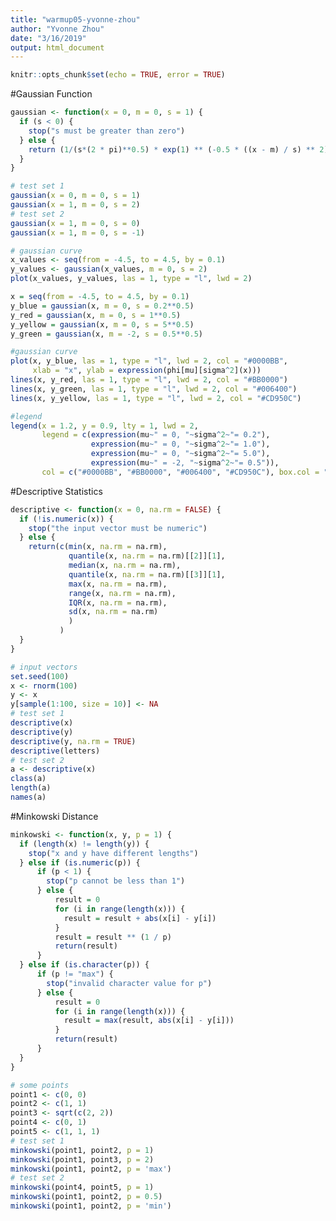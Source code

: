 ```yaml
---
title: "warmup05-yvonne-zhou"
author: "Yvonne Zhou"
date: "3/16/2019"
output: html_document
---
```

```r
knitr::opts_chunk$set(echo = TRUE, error = TRUE)
```

#Gaussian Function
```r
gaussian <- function(x = 0, m = 0, s = 1) {
  if (s < 0) {
    stop("s must be greater than zero")
  } else {
    return (1/(s*(2 * pi)**0.5) * exp(1) ** (-0.5 * ((x - m) / s) ** 2))
  }
}
```

```r
# test set 1
gaussian(x = 0, m = 0, s = 1)
gaussian(x = 1, m = 0, s = 2)
# test set 2
gaussian(x = 1, m = 0, s = 0)
gaussian(x = 1, m = 0, s = -1)
```

```r
# gaussian curve
x_values <- seq(from = -4.5, to = 4.5, by = 0.1)
y_values <- gaussian(x_values, m = 0, s = 2)
plot(x_values, y_values, las = 1, type = "l", lwd = 2)
```

```r
x = seq(from = -4.5, to = 4.5, by = 0.1)
y_blue = gaussian(x, m = 0, s = 0.2**0.5)
y_red = gaussian(x, m = 0, s = 1**0.5)
y_yellow = gaussian(x, m = 0, s = 5**0.5)
y_green = gaussian(x, m = -2, s = 0.5**0.5)

#gaussian curve
plot(x, y_blue, las = 1, type = "l", lwd = 2, col = "#0000BB", 
     xlab = "x", ylab = expression(phi[mu][sigma^2](x)))
lines(x, y_red, las = 1, type = "l", lwd = 2, col = "#BB0000")
lines(x, y_green, las = 1, type = "l", lwd = 2, col = "#006400")
lines(x, y_yellow, las = 1, type = "l", lwd = 2, col = "#CD950C")

#legend
legend(x = 1.2, y = 0.9, lty = 1, lwd = 2, 
       legend = c(expression(mu~" = 0, "~sigma^2~"= 0.2"),
                  expression(mu~" = 0, "~sigma^2~"= 1.0"),
                  expression(mu~" = 0, "~sigma^2~"= 5.0"),
                  expression(mu~" = -2, "~sigma^2~"= 0.5")), 
       col = c("#0000BB", "#BB0000", "#006400", "#CD950C"), box.col = "white")
```

#Descriptive Statistics
```r
descriptive <- function(x = 0, na.rm = FALSE) {
  if (!is.numeric(x)) {
    stop("the input vector must be numeric")
  } else {
    return(c(min(x, na.rm = na.rm), 
             quantile(x, na.rm = na.rm)[[2]][1], 
             median(x, na.rm = na.rm), 
             quantile(x, na.rm = na.rm)[[3]][1], 
             max(x, na.rm = na.rm), 
             range(x, na.rm = na.rm), 
             IQR(x, na.rm = na.rm), 
             sd(x, na.rm = na.rm)
             )
           )
  }
}
```

```r
# input vectors
set.seed(100)
x <- rnorm(100)
y <- x
y[sample(1:100, size = 10)] <- NA
# test set 1
descriptive(x)
descriptive(y)
descriptive(y, na.rm = TRUE)
descriptive(letters)
# test set 2
a <- descriptive(x)
class(a)
length(a)
names(a)
```

#Minkowski Distance
```r
minkowski <- function(x, y, p = 1) {
  if (length(x) != length(y)) {
    stop("x and y have different lengths")
  } else if (is.numeric(p)) {
      if (p < 1) {
        stop("p cannot be less than 1")
      } else {
          result = 0
          for (i in range(length(x))) {
            result = result + abs(x[i] - y[i])
          }
          result = result ** (1 / p)
          return(result)
      }
  } else if (is.character(p)) {
      if (p != "max") {
        stop("invalid character value for p")
      } else {
          result = 0
          for (i in range(length(x))) {
            result = max(result, abs(x[i] - y[i]))
          }
          return(result)
      }
  }
}
```

```r
# some points
point1 <- c(0, 0)
point2 <- c(1, 1)
point3 <- sqrt(c(2, 2))
point4 <- c(0, 1)
point5 <- c(1, 1, 1)
# test set 1
minkowski(point1, point2, p = 1)
minkowski(point1, point3, p = 2)
minkowski(point1, point2, p = 'max')
# test set 2
minkowski(point4, point5, p = 1)
minkowski(point1, point2, p = 0.5)
minkowski(point1, point2, p = 'min')
```
